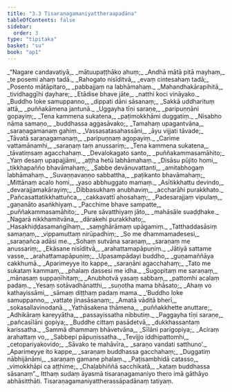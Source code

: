 ```yaml
---
title: "3.3 Tisaraṇagamaniyattheraapadāna"
tableOfContents: false
sidebar:
  order: 3
type: "tipitaka"
basket: "su"
book: "ap1"
---
```



<DynamicBreadcrumb />

<Division number="106" book="ap1" bookNo="20" page="82">

<Paragraph number="969" type="verses" book="ap1">
_“Nagare candavatiyā,_  
_mātuupaṭṭhāko ahuṃ;_  
_Andhā mātā pitā mayhaṃ,_  
_te posemi ahaṃ tadā._  

</Paragraph>

</Division>
<Division number="107" book="ap1" bookNo="20" page="82">

<Paragraph number="970" type="verses" book="ap1">
_Rahogato nisīditvā,_  
_evaṃ cintesahaṃ tadā;_  
_Posento mātāpitaro,_  
_pabbajjaṃ na labhāmahaṃ._  

</Paragraph>

</Division>
<Division number="108" book="ap1" bookNo="20" page="82">

<Paragraph number="971" type="verses" book="ap1">
_Mahandhakārapihitā,_  
_tividhaggīhi ḍayhare;_  
_Etādise bhave jāte,_  
_natthi koci vināyako._  

</Paragraph>

</Division>
<Division number="109" book="ap1" bookNo="20" page="82">

<Paragraph number="972" type="verses" book="ap1">
_Buddho loke samuppanno,_  
_dippati dāni sāsanaṃ;_  
_Sakkā uddharituṃ attā,_  
_puññakāmena jantunā._  

</Paragraph>

</Division>
<Division number="110" book="ap1" bookNo="20" page="82">

<Paragraph number="973" type="verses" book="ap1">
_Uggayha tīṇi saraṇe,_  
_paripuṇṇāni gopayiṃ;_  
_Tena kammena sukatena,_  
_paṭimokkhāmi duggatiṃ._  

</Paragraph>

</Division>
<Division number="111" book="ap1" bookNo="20" page="83">

<Paragraph number="974" type="verses" book="ap1">
_Nisabho nāma samaṇo,_  
_buddhassa aggasāvako;_  
_Tamahaṃ upagantvāna,_  
_saraṇagamanaṃ gahiṃ._  

</Paragraph>

</Division>
<Division number="112" book="ap1" bookNo="20" page="83">

<Paragraph number="975" type="verses" book="ap1">
_Vassasatasahassāni,_  
_āyu vijjati tāvade;_  
_Tāvatā saraṇagamanaṃ,_  
_paripuṇṇaṃ agopayiṃ._  

</Paragraph>

</Division>
<Division number="113" book="ap1" bookNo="20" page="83">

<Paragraph number="976" type="verses" book="ap1">
_Carime vattamānamhi,_  
_saraṇaṃ taṃ anussariṃ;_  
_Tena kammena sukatena,_  
_tāvatiṃsaṃ agacchahaṃ._  

</Paragraph>

</Division>
<Division number="114" book="ap1" bookNo="20" page="83">

<Paragraph number="977" type="verses" book="ap1">
_Devalokagato santo,_  
_puññakammasamāhito;_  
_Yaṃ desaṃ upapajjāmi,_  
_aṭṭha hetū labhāmahaṃ._  

</Paragraph>

</Division>
<Division number="115" book="ap1" bookNo="20" page="83">

<Paragraph number="978" type="verses" book="ap1">
_Disāsu pūjito homi,_  
_tikkhapañño bhavāmahaṃ;_  
_Sabbe devānuvattanti,_  
_amitabhogaṃ labhāmahaṃ._  

</Paragraph>

</Division>
<Division number="116" book="ap1" bookNo="20" page="83">

<Paragraph number="979" type="verses" book="ap1">
_Suvaṇṇavaṇṇo sabbattha,_  
_paṭikanto bhavāmahaṃ;_  
_Mittānaṃ acalo homi,_  
_yaso abbhuggato mamaṃ._  

</Paragraph>

</Division>
<Division number="117" book="ap1" bookNo="20" page="83">

<Paragraph number="980" type="verses" book="ap1">
_Asītikkhattu devindo,_  
_devarajjamakārayiṃ;_  
_Dibbasukhaṃ anubhaviṃ,_  
_accharāhi purakkhato._  

</Paragraph>

</Division>
<Division number="118" book="ap1" bookNo="20" page="83">

<Paragraph number="981" type="verses" book="ap1">
_Pañcasattatikkhattuñca,_  
_cakkavattī ahosahaṃ;_  
_Padesarajjaṃ vipulaṃ,_  
_gaṇanāto asaṅkhiyaṃ._  

</Paragraph>

</Division>
<Division number="119" book="ap1" bookNo="20" page="83">

<Paragraph number="982" type="verses" book="ap1">
_Pacchime bhave sampatte,_  
_puññakammasamāhito;_  
_Pure sāvatthiyaṃ jāto,_  
_mahāsāle suaḍḍhake._  

</Paragraph>

</Division>
<Division number="120" book="ap1" bookNo="20" page="83">

<Paragraph number="983" type="verses" book="ap1">
_Nagarā nikkhamitvāna,_  
_dārakehi purakkhato;_  
_Hasakhiḍḍasamaṅgīhaṃ,_  
_saṃghārāmaṃ upāgamiṃ._  

</Paragraph>

</Division>
<Division number="121" book="ap1" bookNo="20" page="83">

<Paragraph number="984" type="verses" book="ap1">
_Tatthaddasāsiṃ samaṇaṃ,_  
_vippamuttaṃ nirūpadhiṃ;_  
_So me dhammamadesesi,_  
_saraṇañca adāsi me._  

</Paragraph>

</Division>
<Division number="122" book="ap1" bookNo="20" page="83">

<Paragraph number="985" type="verses" book="ap1">
_Sohaṃ sutvāna saraṇaṃ,_  
_saraṇaṃ me anussariṃ;_  
_Ekāsane nisīditvā,_  
_arahattamapāpuṇiṃ._  

</Paragraph>

</Division>
<Division number="123" book="ap1" bookNo="20" page="83">

<Paragraph number="986" type="verses" book="ap1">
_Jātiyā sattame vasse,_  
_arahattamapāpuṇiṃ;_  
_Upasampādayi buddho,_  
_guṇamaññāya cakkhumā._  

</Paragraph>

</Division>
<Division number="124" book="ap1" bookNo="20" page="84">

<Paragraph number="987" type="verses" book="ap1">
_Aparimeyye ito kappe,_  
_saraṇāni agacchahaṃ;_  
_Tato me sukataṃ kammaṃ,_  
_phalaṃ dassesi me idha._  

</Paragraph>

</Division>
<Division number="125" book="ap1" bookNo="20" page="84">

<Paragraph number="988" type="verses" book="ap1">
_Sugopitaṃ me saraṇaṃ,_  
_mānasaṃ suppaṇīhitaṃ;_  
_Anubhotvā yasaṃ sabbaṃ,_  
_pattomhi acalaṃ padaṃ._  

</Paragraph>

</Division>
<Division number="126" book="ap1" bookNo="20" page="84">

<Paragraph number="989" type="verses" book="ap1">
_Yesaṃ sotāvadhānatthi,_  
_suṇotha mama bhāsato;_  
_Ahaṃ vo kathayissāmi,_  
_sāmaṃ diṭṭhaṃ padaṃ mama._  

</Paragraph>

</Division>
<Division number="127" book="ap1" bookNo="20" page="84">

<Paragraph number="990" type="verses" book="ap1">
_‘Buddho loke samuppanno,_  
_vattate jinasāsanaṃ;_  
_Amatā vāditā bherī,_  
_sokasallavinodanā._  

</Paragraph>

</Division>
<Division number="128" book="ap1" bookNo="20" page="84">

<Paragraph number="991" type="verses" book="ap1">
_Yathāsakena thāmena,_  
_puññakkhette anuttare;_  
_Adhikāraṃ kareyyātha,_  
_passayissatha nibbutiṃ._  

</Paragraph>

</Division>
<Division number="129" book="ap1" bookNo="20" page="84">

<Paragraph number="992" type="verses" book="ap1">
_Paggayha tīṇi saraṇe,_  
_pañcasīlāni gopiya;_  
_Buddhe cittaṃ pasādetvā,_  
_dukkhassantaṃ karissatha._  

</Paragraph>

</Division>
<Division number="130" book="ap1" bookNo="20" page="84">

<Paragraph number="993" type="verses" book="ap1">
_Sammā dhammaṃ bhāvetvāna,_  
_Sīlāni parigopiya;_  
_Aciraṃ arahattaṃ vo,_  
_Sabbepi pāpuṇissatha._  

</Paragraph>

</Division>
<Division number="131" book="ap1" bookNo="20" page="84">

<Paragraph number="994" type="verses" book="ap1">
_Tevijjo iddhipattomhi,_  
_cetopariyakovido;_  
_Sāvako te mahāvīra,_  
_saraṇo vandati satthuno’._  

</Paragraph>

</Division>
<Division number="132" book="ap1" bookNo="20" page="84">

<Paragraph number="995" type="verses" book="ap1">
_Aparimeyye ito kappe,_  
_saraṇaṃ buddhassa gacchahaṃ;_  
_Duggatiṃ nābhijānāmi,_  
_saraṇaṃ gamane phalaṃ._  

</Paragraph>

</Division>
<Division number="133" book="ap1" bookNo="20" page="84">

<Paragraph number="996" type="verses" book="ap1">
_Paṭisambhidā catasso,_  
_vimokkhāpi ca aṭṭhime;_  
_Chaḷabhiññā sacchikatā,_  
_kataṃ buddhassa sāsanaṃ”._  

</Paragraph>

<Paragraph number="997" book="ap1">
Itthaṃ sudaṃ āyasmā tisaraṇagamaniyo thero imā gāthāyo abhāsitthāti.

</Paragraph>
</Division>

<Paragraph number="998" type="center" book="ap1">
Tisaraṇagamaniyattherassāpadānaṃ tatiyaṃ.
</Paragraph>